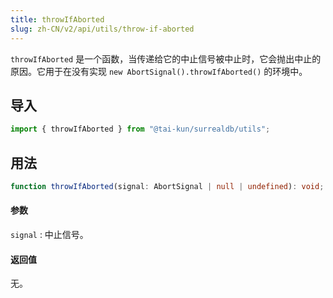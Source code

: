 ```yaml
---
title: throwIfAborted
slug: zh-CN/v2/api/utils/throw-if-aborted
---
```


`throwIfAborted` 是一个函数，当传递给它的中止信号被中止时，它会抛出中止的原因。它用于在没有实现 `new AbortSignal().throwIfAborted()` 的环境中。

## 导入

```ts
import { throwIfAborted } from "@tai-kun/surrealdb/utils";
```

## 用法

```ts
function throwIfAborted(signal: AbortSignal | null | undefined): void;
```

#### 参数

`signal`
:   中止信号。

#### 返回值

无。
